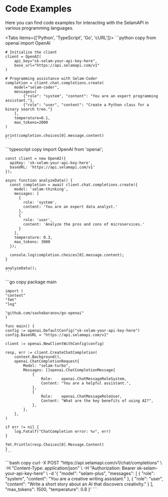 
# Code Examples

Here you can find code examples for interacting with the SelamAPI in various programming languages.

<Tabs items={['Python', 'TypeScript', 'Go', 'cURL']}>
  <Tab>
    ```python copy
    from openai import OpenAI

    # Initialize the client
    client = OpenAI(
        api_key="sk-selam-your-api-key-here",
        base_url="https://api.selamapi.com/v1"
    )

    # Programming assistance with Selam-Coder
    completion = client.chat.completions.create(
        model="selam-coder",
        messages=[
            {"role": "system", "content": "You are an expert programming assistant."},
            {"role": "user", "content": "Create a Python class for a binary search tree."}
        ],
        temperature=0.1,
        max_tokens=2000
    )

    print(completion.choices[0].message.content)
    ```
  </Tab>
  <Tab>
    ```typescript copy
    import OpenAI from 'openai';

    const client = new OpenAI({
      apiKey: 'sk-selam-your-api-key-here',
      baseURL: 'https://api.selamapi.com/v1'
    });

    async function analyzeData() {
      const completion = await client.chat.completions.create({
        model: 'selam-thinking',
        messages: [
          {
            role: 'system',
            content: 'You are an expert data analyst.'
          },
          {
            role: 'user',
            content: 'Analyze the pros and cons of microservices.'
          }
        ],
        temperature: 0.3,
        max_tokens: 3000
      });

      console.log(completion.choices[0].message.content);
    }

    analyzeData();
    ```
  </Tab>
  <Tab>
    ```go copy
    package main

    import (
	"context"
	"fmt"
	"log"

	"github.com/sashabaranov/go-openai"
    )

    func main() {
	config := openai.DefaultConfig("sk-selam-your-api-key-here")
	config.BaseURL = "https://api.selamapi.com/v1"

	client := openai.NewClientWithConfig(config)

	resp, err := client.CreateChatCompletion(
		context.Background(),
		openai.ChatCompletionRequest{
			Model: "selam-turbo",
			Messages: []openai.ChatCompletionMessage{
				{
					Role:    openai.ChatMessageRoleSystem,
					Content: "You are a helpful assistant.",
				},
				{
					Role:    openai.ChatMessageRoleUser,
					Content: "What are the key benefits of using AI?",
				},
			},
		},
	)

	if err != nil {
		log.Fatalf("ChatCompletion error: %v", err)
	}

	fmt.Println(resp.Choices[0].Message.Content)
    }
    ```
  </Tab>
  <Tab>
    ```bash copy
    curl -X POST "https://api.selamapi.com/v1/chat/completions" \
      -H "Content-Type: application/json" \
      -H "Authorization: Bearer sk-selam-your-api-key-here" \
      -d '{
        "model": "selam-plus",
        "messages": [
          {
            "role": "system",
            "content": "You are a creative writing assistant."
          },
          {
            "role": "user",
            "content": "Write a short story about an AI that discovers creativity."
          }
        ],
        "max_tokens": 1500,
        "temperature": 0.8
      }'
    ```
  </Tab>
</Tabs>
